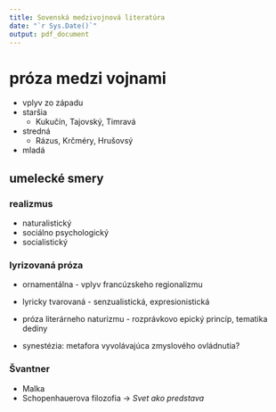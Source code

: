 ```yaml
---
title: Sovenská medzivojnová literatúra
date: "`r Sys.Date()`"
output: pdf_document
---
```


# próza medzi vojnami
- vplyv zo západu
- staršia
    - Kukučín, Tajovský, Timravá
- stredná
    - Rázus, Krčméry, Hrušovsý
- mladá

## umelecké smery

### realizmus
- naturalistický
- sociálno psychologický
- socialistický

### lyrizovaná próza
- ornamentálna - vplyv francúzskeho regionalizmu
- lyricky tvarovaná - senzualistická, expresionistická
- próza literárneho naturizmu - rozprávkovo epický princíp, tematika dediny

- synestézia: metafora vyvolávajúca zmyslového ovládnutia?

### Švantner
- Malka
- Schopenhauerova filozofia -> *Svet ako predstava*
